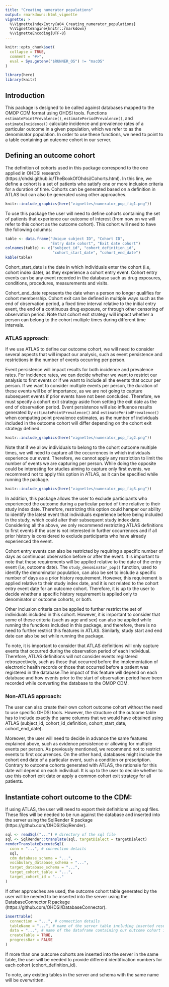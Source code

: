 ```yaml
---
title: "Creating numerator populations"
output: rmarkdown::html_vignette
vignette: >
  %\VignetteIndexEntry{a04_Creating_numerator_populations}
  %\VignetteEngine{knitr::rmarkdown}
  %\VignetteEncoding{UTF-8}
---
```


```r
knitr::opts_chunk$set(
  collapse = TRUE,
  comment = "#>",
  eval = Sys.getenv("$RUNNER_OS") != "macOS"
)
```

```r
library(here)
library(knitr)
```


## Introduction
This package is designed to be called against databases mapped to the OMOP CDM format using OHDSI tools. Functions `estimatePointPrevalence()`, `estimatePeriodPrevalence()`, and `estimateIncidence()` calculate incidence and prevalence rates of a particular outcome in a given population, which we refer to as the denominator population. In order to use these functions, we need to point to a table containing an outcome cohort in our server.

## Defining an outcome cohort
The definition of cohorts used in this package correspond to the one applied in OHDSI research (https://ohdsi.github.io/TheBookOfOhdsi/Cohorts.html). In this line, we define a cohort is a set of patients who satisfy one or more inclusion criteria for a duration of time. Cohorts can be generated based on a definition in ATLAS but can also be generated using other approaches. 

```r
knitr::include_graphics(here("vignettes/numerator_pop_fig1.png"))
```

To use this package the user will need to define cohorts containing the set of patients that experience our outcome of interest (from now on we will refer to this cohort as the outcome cohort). This cohort will need to have the following columns: 

```r
table <- data.frame("Unique subject ID", "Cohort ID",
                    "Entry date cohort", "Exit date cohort")
colnames(table) <- c("subject_id", "cohort_definition_id",
                     "cohort_start_date", "cohort_end_date")
kable(table)
```

Cohort_start_date is the date in which individuals enter the cohort (i.e, cohort index date), as they experience a cohort entry event. Cohort entry events can be any event recorded in the database such as drug exposures, conditions, procedures, measurements and visits.  

Cohort_end_date represents the date when a person no longer qualifies for cohort membership. Cohort exit can be defined in multiple ways such as the end of observation period, a fixed time interval relative to the initial entry event, the end of a continuous drug exposure, or through other censoring of observation period. Note that cohort exit strategy will impact whether a person can belong to the cohort multiple times during different time intervals. 

### ATLAS approach:
If we use ATLAS to define our outcome cohort, we will need to consider several aspects that will impact our analysis, such as event persistence and restrictions in the number of events occurring per person. 

Event persistence will impact results for both incidence and prevalence rates. For incidence rates, we can decide whether we want to restrict our analysis to first events or if we want to include all the events that occur per person. If we want to consider multiple events per person, the duration of these events will be of importance, as we are not going to capture subsequent events if prior events have not been concluded. Therefore, we must specify a cohort exit strategy aside from setting the exit date as the end of observation period. Event persistence will also influence results generated by `estimatePointPrevalence()` and `estimatePeriodPrevalence()` when computing point prevalence estimates, as the number of individuals included in the outcome cohort will differ depending on the cohort exit strategy defined.

```r
knitr::include_graphics(here("vignettes/numerator_pop_fig2.png"))
```

Note that if we allow individuals to belong to the cohort outcome multiple times, we will need to capture all the occurrences in which individuals experience our event. Therefore, we cannot apply any restriction to limit the number of events we are capturing per person. While doing the opposite could be interesting for studies aiming to capture only first events, we recommend not to apply this option in ATLAS, as it can be specified while running the package.

```r
knitr::include_graphics(here("vignettes/numerator_pop_fig3.png"))
```

In addition, this package allows the user to exclude participants who experienced the outcome during a particular period of time relative to their study index date. Therefore, restricting this option could hamper our ability to identify the latest event that individuals experience before being included in the study, which could alter their subsequent study index date. Considering all the above, we only recommend restricting ATLAS definitions to first events if the user is not interested in further occurrences and if all prior history is considered to exclude participants who have already experienced the event. 

Cohort entry events can also be restricted by requiring a specific number of days as continuous observation before or after the event. It is important to note that these requirements will be applied relative to the date of the entry event (i.e, outcome date). The `study_denominator_pop()` function, used to identify the denominator population, can also be set to include a specific number of days as a prior history requirement. However, this requirement is applied relative to their study index date, and it is not related to the cohort entry event date for an outcome cohort. Therefore, it is up to the user to decide whether a specific history requirement is applied only to denominator or outcome cohorts, or both.

Other inclusion criteria can be applied to further restrict the set of individuals included in this cohort. However, it is important to consider that some of these criteria (such as age and sex) can also be applied while running the functions included in this package, and therefore, there is no need to further restrict this features in ATLAS. Similarly, study start and end date can also be set while running the package. 

To note, it is important to consider that ATLAS definitions will only capture events that occurred during the observation period of each individual. Therefore, ATLAS definitions will not consider events registered retrospectively, such as those that occurred before the implementation of electronic health records or those that occurred before a patient was registered in the database.The impact of this feature will depend on each database and how events prior to the start of observation period have been recorded while converting the database to the OMOP CDM.

### Non-ATLAS approach:
The user can also create their own cohort outcome cohort without the need to use specific OHDSI tools. However, the structure of the outcome table has to include exactly the same columns that we would have obtained using ATLAS (subject_id, cohort_id_definition, cohort_start_date, cohort_end_date).

Moreover, the user will need to decide in advance the same features explained above, such as evidence persistence or allowing for multiple events per person. As previously mentioned, we recommend not to restrict events to first occurrences. On the other hand, databases might include the cohort end date of a particular event, such a condition or prescription. Contrary to outcome cohorts generated with ATLAS, the rationale for this date will depend on each individual. It is up to the user to decide whether to use this cohort exit date or apply a common cohort exit strategy for all patients. 

## Instantiate cohort outcome to the CDM:
If using ATLAS, the user will need to export their definitions using sql files. These files will be needed to be run against the database and inserted into the server using the SqlRender R package (https://github.com/OHDSI/SqlRender).


```r
sql <- readSql("...") # directory of the sql file
sql <- SqlRender::translate(sql, targetDialect = targetDialect)
renderTranslateExecuteSql(
  conn = "...", # connection details
  sql,
  cdm_database_schema = "...",
  vocabulary_database_schema = "...",
  target_database_schema = "...",
  target_cohort_table = "...",
  target_cohort_id = "..."
)
```


If other approaches are used, the outcome cohort table generated by the user will be needed to be inserted into the server using the DatabaseConnector R package (https://github.com/OHDSI/DatabaseConnector).

```r
insertTable(
  connection = "...", # connection details
  tableName = "...", # name of the server table including inserted results
  data = "...", # name of the dataframe containing our outcome cohort in R
  createTable = TRUE,
  progressBar = FALSE
)
```

If more than one outcome cohorts are inserted into the server in the same table, the user will be needed to provide different identification numbers for each cohort (cohort_definition_id).

To note, any existing tables in the server and schema with the same name will be overwritten.
